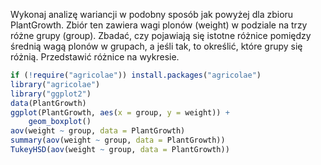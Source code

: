 Wykonaj analizę wariancji w podobny sposób jak powyżej dla zbioru PlantGrowth.
Zbiór ten zawiera wagi plonów (weight) w podziale na trzy różne grupy (group).
Zbadać, czy pojawiają się istotne różnice pomiędzy średnią wagą plonów w grupach,
a jeśli tak, to określić, które grupy się różnią. Przedstawić różnice na wykresie.
```r
if (!require("agricolae")) install.packages("agricolae")
library("agricolae")
library("ggplot2")
data(PlantGrowth)
ggplot(PlantGrowth, aes(x = group, y = weight)) +
    geom_boxplot()
aov(weight ~ group, data = PlantGrowth)
summary(aov(weight ~ group, data = PlantGrowth))
TukeyHSD(aov(weight ~ group, data = PlantGrowth))
```